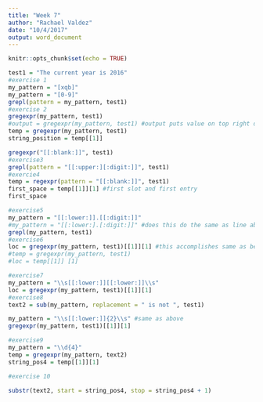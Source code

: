 ```yaml
---
title: "Week 7"
author: "Rachael Valdez"
date: "10/4/2017"
output: word_document
---
```


```r
knitr::opts_chunk$set(echo = TRUE)
```


```r
test1 = "The current year is 2016"
#exercise 1
my_pattern = "[xqb]"
my_pattern = "[0-9]"
grepl(pattern = my_pattern, test1)
#exercise 2
gregexpr(my_pattern, test1)
#output = gregexpr(my_pattern, test1) #output puts value on top right dashboard into a list
temp = gregexpr(my_pattern, test1)
string_position = temp[[1]]

gregexpr("[[:blank:]]", test1)
#exercise3
grepl(pattern = "[[:upper:][:digit:]]", test1)
#exercie4
temp = regexpr(pattern = "[[:blank:]]", test1)
first_space = temp[[1]][1] #first slot and first entry
first_space

#exercise5
my_pattern = "[[:lower:]].[[:digit:]]"
#my_pattern = "[[:lower:].[:digit:]]" #does this do the same as line above? NO
grepl(my_pattern, test1)
#exercise6
loc = gregexpr(my_pattern, test1)[[1]][1] #this accomplishes same as below two lines of code, shortcut
#temp = gregexpr(my_pattern, test1)
#loc = temp[[1]] [1]

#exercise7
my_pattern = "\\s[[:lower:]][[:lower:]]\\s"
loc = gregexpr(my_pattern, test1)[[1]][1]
#exercise8
text2 = sub(my_pattern, replacement = " is not ", test1)

my_pattern = "\\s[[:lower:]]{2}\\s" #same as above
gregexpr(my_pattern, test1)[[1]][1]

#exercise9
my_pattern = "\\d{4}"
temp = gregexpr(my_pattern, text2)
string_pos4 = temp[[1]][1]

#exercise 10

substr(text2, start = string_pos4, stop = string_pos4 + 1)

```

```r


```
